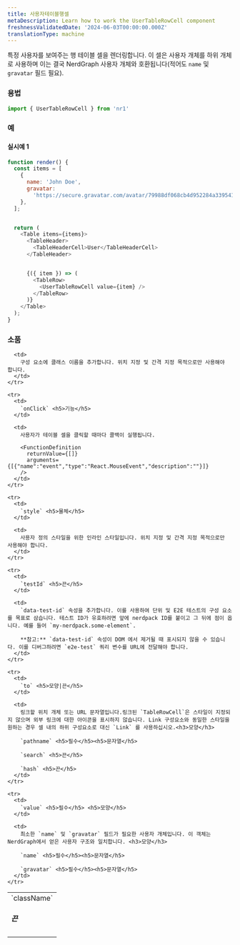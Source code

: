 ```yaml
---
title: 사용자테이블행셀
metaDescription: Learn how to work the UserTableRowCell component
freshnessValidatedDate: '2024-06-03T00:00:00.000Z'
translationType: machine
---
```


특정 사용자를 보여주는 행 테이블 셀을 렌더링합니다. 이 셀은 사용자 개체를 하위 개체로 사용하며 이는 결국 NerdGraph 사용자 개체와 호환됩니다(적어도 `name` 및 `gravatar` 필드 필요).

### 용법

```js
import { UserTableRowCell } from 'nr1'
```

### 예

#### 실시예 1

```js
function render() {
  const items = [
    {
      name: 'John Doe',
      gravatar:
        'https://secure.gravatar.com/avatar/79988df068cb4d952284a3395412dc4f',
    },
  ];


  return (
    <Table items={items}>
      <TableHeader>
        <TableHeaderCell>User</TableHeaderCell>
      </TableHeader>


      {({ item }) => (
        <TableRow>
          <UserTableRowCell value={item} />
        </TableRow>
      )}
    </Table>
  );
}
```

### 소품

<table>
  <tbody>
    <tr>
      <td>
        `className` <h5>끈</h5>
      </td>

      <td>
        구성 요소에 클래스 이름을 추가합니다. 위치 지정 및 간격 지정 목적으로만 사용해야 합니다.
      </td>
    </tr>

    <tr>
      <td>
        `onClick` <h5>기능</h5>
      </td>

      <td>
        사용자가 테이블 셀을 클릭할 때마다 콜백이 실행됩니다.

        <FunctionDefinition
          returnValue={[]}
          arguments={[{"name":"event","type":"React.MouseEvent","description":""}]}
        />
      </td>
    </tr>

    <tr>
      <td>
        `style` <h5>물체</h5>
      </td>

      <td>
        사용자 정의 스타일을 위한 인라인 스타일입니다. 위치 지정 및 간격 지정 목적으로만 사용해야 합니다.
      </td>
    </tr>

    <tr>
      <td>
        `testId` <h5>끈</h5>
      </td>

      <td>
        `data-test-id` 속성을 추가합니다. 이를 사용하여 단위 및 E2E 테스트의 구성 요소를 목표로 삼습니다. 테스트 ID가 유효하려면 앞에 nerdpack ID를 붙이고 그 뒤에 점이 옵니다. 예를 들어 `my-nerdpack.some-element`.

        **참고:** `data-test-id` 속성이 DOM 에서 제거될 때 표시되지 않을 수 있습니다. 이를 디버그하려면 `e2e-test` 쿼리 변수를 URL에 전달해야 합니다.
      </td>
    </tr>

    <tr>
      <td>
        `to` <h5>모양|끈</h5>
      </td>

      <td>
        링크할 위치 개체 또는 URL 문자열입니다.링크된 `TableRowCell`은 스타일이 지정되지 않으며 외부 링크에 대한 아이콘을 표시하지 않습니다. Link 구성요소와 동일한 스타일을 원하는 경우 셀 내의 하위 구성요소로 대신 `Link` 를 사용하십시오.<h3>모양</h3>

        `pathname` <h5>필수</h5><h5>문자열</h5>

        `search` <h5>끈</h5>

        `hash` <h5>끈</h5>
      </td>
    </tr>

    <tr>
      <td>
        `value` <h5>필수</h5> <h5>모양</h5>
      </td>

      <td>
        최소한 `name` 및 `gravatar` 필드가 필요한 사용자 개체입니다. 이 객체는 NerdGraph에서 얻은 사용자 구조와 일치합니다. <h3>모양</h3>

        `name` <h5>필수</h5><h5>문자열</h5>

        `gravatar` <h5>필수</h5><h5>문자열</h5>
      </td>
    </tr>
  </tbody>
</table>
